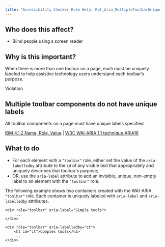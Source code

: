 ```yaml
---
title: "Accessibility Checker Rule Help: Rpt_Aria_MultipleToolbarUniqueLabel"
---
```


<div className="toolHelp">
<Row>
<Column colLg={5} colMd={3} colSm={4} className="toolLeft">

## Who does this affect?

 * Blind people using a screen reader

## Why is this important?

When there is more than one toolbar on a page, each must be uniquely labeled to help assistive technology users understand each toolbar’s purpose.

</Column>
<Column colLg={11} colMd={5} colSm={4} className="toolMain">

<div className="level-violation">
Violation
</div>

## Multiple toolbar components do not have unique labels
All toolbar components on a page must have unique labels specified

[IBM 4.1.2 Name, Role, Value](http://www.ibm.com/able/guidelines/ci162/name_role_value.html) | [W3C WAI-ARIA 1.1 technique ARIA16](http://www.w3.org/TR/WCAG20-TECHS/ARIA16)

<div id="elementLocation">
</div>

## What to do

* For each element with a `"toolbar"` role, either set the value of the `aria-labelledby` attribute to the `id` of any visible text that appropriately and uniquely describes that toolbar's purpose;
* OR, use the `aria-label` attribute to add an invisible, unique, non-empty label to an element with the `"toolbar"` role.

The following example shows two containers created with the WAI-ARIA `"toolbar"` role. Each container is uniquely labeled with `aria-label` and `aria-labelledby` attributes.

```
<div role="toolbar" aria-label="Simple tools">
    ...
</div>

<div role="toolbar" aria-labelledby="ct">
    <h2 id="ct">Complex tools</h2>
    ...
</div>
```

</Column>
</Row>
</div>
